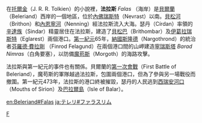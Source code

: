 在[[托爾金|托爾金]]（J. R. R. Tolkien）的小說裡，'''法拉斯''' ''Falas'' （海岸）是[[貝爾蘭|貝爾蘭]]（Beleriand）西岸的一個地區，位於[[內佛瑞斯特|內佛瑞斯特]]（Nevrast）以南。[[貝松河|貝松河]]（Brithon）和[[內恩寧河|內恩寧河]]（Nenning）經法拉斯流入大海。瑟丹（Círdan）率領的[[辛達族|辛達族]]（Sindar）精靈居住在法拉斯，建造了[[貝松巴|貝松巴]]（Brithombar）及[[伊葛拉瑞斯特|伊葛拉瑞斯特]]（Eglarest）兩個港口。[[第一紀元|第一紀元]]65年，[[納國斯隆德|納國斯隆德]]（Nargothrond）的統治者[[芬羅德·費拉剛|芬羅德·費拉剛]] （Finrod Felagund）在兩個港口間的山岬建造[[寧瑞斯塔|寧瑞斯塔]] ''Barad Nimras''（白角要塞），以防備[[魔苟斯|魔苟斯]]（Morgoth）的海路攻擊。

法拉斯與第一紀元的事件也有關係。貝爾蘭的[[第一次會戰|第一次會戰]]（First Battle of Beleriand），魔苟斯的軍隊越過法拉斯，包圍兩個港口，但為了參與另一場戰役而撤圍。第一紀元473年，法拉斯的港口終被摧毀，瑟丹的人民逃到[[西瑞安河口|西瑞安河口]]（Mouths of Sirion）及[[巴拉爾島|巴拉爾島]]（Isle of Balar）。

{{Arda Realms Age1}}

{{Tolkien-stub}} 

[[Category:中土大陸的地理|F]]

[[en:Beleriand#Falas|en:Beleriand#Falas]]
[[ja:テレリ#ファラスリム|ja:テレリ#ファラスリム]]